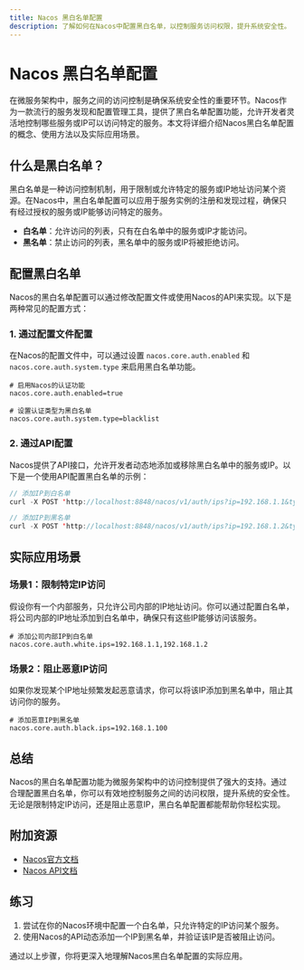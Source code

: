 ```yaml
---
title: Nacos 黑白名单配置
description: 了解如何在Nacos中配置黑白名单，以控制服务访问权限，提升系统安全性。
---
```


# Nacos 黑白名单配置

在微服务架构中，服务之间的访问控制是确保系统安全性的重要环节。Nacos作为一款流行的服务发现和配置管理工具，提供了黑白名单配置功能，允许开发者灵活地控制哪些服务或IP可以访问特定的服务。本文将详细介绍Nacos黑白名单配置的概念、使用方法以及实际应用场景。

## 什么是黑白名单？

黑白名单是一种访问控制机制，用于限制或允许特定的服务或IP地址访问某个资源。在Nacos中，黑白名单配置可以应用于服务实例的注册和发现过程，确保只有经过授权的服务或IP能够访问特定的服务。

- **白名单**：允许访问的列表，只有在白名单中的服务或IP才能访问。
- **黑名单**：禁止访问的列表，黑名单中的服务或IP将被拒绝访问。

## 配置黑白名单

Nacos的黑白名单配置可以通过修改配置文件或使用Nacos的API来实现。以下是两种常见的配置方式：

### 1. 通过配置文件配置

在Nacos的配置文件中，可以通过设置 `nacos.core.auth.enabled` 和 `nacos.core.auth.system.type` 来启用黑白名单功能。

```properties
# 启用Nacos的认证功能
nacos.core.auth.enabled=true

# 设置认证类型为黑白名单
nacos.core.auth.system.type=blacklist
```

### 2. 通过API配置

Nacos提供了API接口，允许开发者动态地添加或移除黑白名单中的服务或IP。以下是一个使用API配置黑白名单的示例：

```java
// 添加IP到白名单
curl -X POST 'http://localhost:8848/nacos/v1/auth/ips?ip=192.168.1.1&type=white'

// 添加IP到黑名单
curl -X POST 'http://localhost:8848/nacos/v1/auth/ips?ip=192.168.1.2&type=black'
```

## 实际应用场景

### 场景1：限制特定IP访问

假设你有一个内部服务，只允许公司内部的IP地址访问。你可以通过配置白名单，将公司内部的IP地址添加到白名单中，确保只有这些IP能够访问该服务。

```properties
# 添加公司内部IP到白名单
nacos.core.auth.white.ips=192.168.1.1,192.168.1.2
```

### 场景2：阻止恶意IP访问

如果你发现某个IP地址频繁发起恶意请求，你可以将该IP添加到黑名单中，阻止其访问你的服务。

```properties
# 添加恶意IP到黑名单
nacos.core.auth.black.ips=192.168.1.100
```

## 总结

Nacos的黑白名单配置功能为微服务架构中的访问控制提供了强大的支持。通过合理配置黑白名单，你可以有效地控制服务之间的访问权限，提升系统的安全性。无论是限制特定IP访问，还是阻止恶意IP，黑白名单配置都能帮助你轻松实现。

## 附加资源

- [Nacos官方文档](https://nacos.io/zh-cn/docs/what-is-nacos.html)
- [Nacos API文档](https://nacos.io/zh-cn/docs/open-api.html)

## 练习

1. 尝试在你的Nacos环境中配置一个白名单，只允许特定的IP访问某个服务。
2. 使用Nacos的API动态添加一个IP到黑名单，并验证该IP是否被阻止访问。

通过以上步骤，你将更深入地理解Nacos黑白名单配置的实际应用。